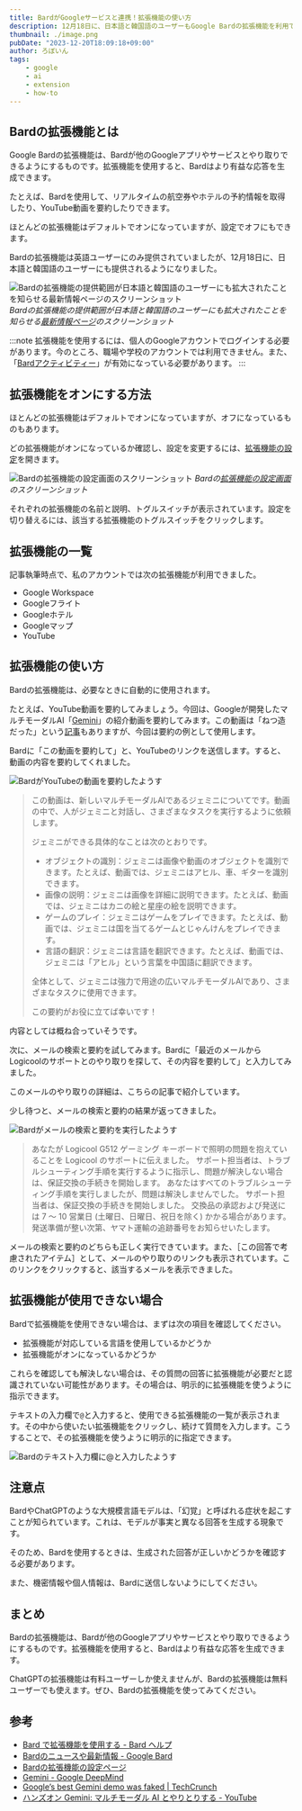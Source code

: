 ```yaml
---
title: BardがGoogleサービスと連携！拡張機能の使い方
description: 12月18日に、日本語と韓国語のユーザーもGoogle Bardの拡張機能を利用できるようになりました。この記事では、Bardの拡張機能の概要や使い方について紹介します。
thumbnail: ./image.png
pubDate: "2023-12-20T18:09:18+09:00"
author: ろぼいん
tags:
    - google
    - ai
    - extension
    - how-to
---
```



## Bardの拡張機能とは

Google Bardの拡張機能は、Bardが他のGoogleアプリやサービスとやり取りできるようにするものです。拡張機能を使用すると、Bardはより有益な応答を生成できます。

たとえば、Bardを使用して、リアルタイムの航空券やホテルの予約情報を取得したり、YouTube動画を要約したりできます。

ほとんどの拡張機能はデフォルトでオンになっていますが、設定でオフにもできます。

Bardの拡張機能は英語ユーザーにのみ提供されていましたが、12月18日に、日本語と韓国語のユーザーにも提供されるようになりました。

![Bardの拡張機能の提供範囲が日本語と韓国語のユーザーにも拡大されたことを知らせる最新情報ページのスクリーンショット](./image-1.png)
*Bardの拡張機能の提供範囲が日本語と韓国語のユーザーにも拡大されたことを知らせる[最新情報ページ](https://bard.google.com/updates)のスクリーンショット*

:::note
拡張機能を使用するには、個人のGoogleアカウントでログインする必要があります。今のところ、職場や学校のアカウントでは利用できません。また、「[Bardアクティビティー](https://myactivity.google.com/product/bard/controls)」が有効になっている必要があります。
:::

## 拡張機能をオンにする方法

ほとんどの拡張機能はデフォルトでオンになっていますが、オフになっているものもあります。

どの拡張機能がオンになっているか確認し、設定を変更するには、[拡張機能の設定](https://bard.google.com/extensions)を開きます。

![Bardの拡張機能の設定画面のスクリーンショット](./image.png)
*Bardの[拡張機能の設定画面](https://bard.google.com/extensions)のスクリーンショット*

それぞれの拡張機能の名前と説明、トグルスイッチが表示されています。設定を切り替えるには、該当する拡張機能のトグルスイッチをクリックします。

## 拡張機能の一覧

記事執筆時点で、私のアカウントでは次の拡張機能が利用できました。

- Google Workspace
- Googleフライト
- Googleホテル
- Googleマップ
- YouTube

## 拡張機能の使い方

Bardの拡張機能は、必要なときに自動的に使用されます。

たとえば、YouTube動画を要約してみましょう。今回は、Googleが開発したマルチモーダルAI「[Gemini](https://deepmind.google/gemini)」の紹介動画を要約してみます。この動画は「ねつ造だった」という[記事](https://techcrunch.com/2023/12/07/googles-best-gemini-demo-was-faked/)もありますが、今回は要約の例として使用します。

<YouTube id="UIZAiXYceBI" />

Bardに「この動画を要約して」と、YouTubeのリンクを送信します。すると、動画の内容を要約してくれました。

![BardがYouTubeの動画を要約したようす](./image-2.png)

> この動画は、新しいマルチモーダルAIであるジェミニについてです。動画の中で、人がジェミニと対話し、さまざまなタスクを実行するように依頼します。
>
> ジェミニができる具体的なことは次のとおりです。
>
> - オブジェクトの識別：ジェミニは画像や動画のオブジェクトを識別できます。たとえば、動画では、ジェミニはアヒル、車、ギターを識別できます。
> - 画像の説明：ジェミニは画像を詳細に説明できます。たとえば、動画では、ジェミニはカニの絵と星座の絵を説明できます。
> - ゲームのプレイ：ジェミニはゲームをプレイできます。たとえば、動画では、ジェミニは国を当てるゲームとじゃんけんをプレイできます。
> - 言語の翻訳：ジェミニは言語を翻訳できます。たとえば、動画では、ジェミニは「アヒル」という言葉を中国語に翻訳できます。
>
> 全体として、ジェミニは強力で用途の広いマルチモーダルAIであり、さまざまなタスクに使用できます。
>
> この要約がお役に立てば幸いです！

内容としては概ね合っていそうです。

次に、メールの検索と要約を試してみます。Bardに「最近のメールからLogicoolのサポートとのやり取りを探して、その内容を要約して」と入力してみました。

このメールのやり取りの詳細は、こちらの記事で紹介しています。

<ArticleCard link="/article/2023/12/19/warranty-replacement-for-logicool-keyboards/" />

少し待つと、メールの検索と要約の結果が返ってきました。

![Bardがメールの検索と要約を実行したようす](./image-3.png)

> あなたが Logicool G512 ゲーミング キーボードで照明の問題を抱えていることを Logicool のサポートに伝えました。 サポート担当者は、トラブルシューティング手順を実行するように指示し、問題が解決しない場合は、保証交換の手続きを開始します。 あなたはすべてのトラブルシューティング手順を実行しましたが、問題は解決しませんでした。 サポート担当者は、保証交換の手続きを開始しました。 交換品の承認および発送には 7 ～ 10 営業日 (土曜日、日曜日、祝日を除く) かかる場合があります。 発送準備が整い次第、ヤマト運輸の追跡番号をお知らせいたします。

メールの検索と要約のどちらも正しく実行できています。また、［この回答で考慮されたアイテム］として、メールのやり取りのリンクも表示されています。このリンクをクリックすると、該当するメールを表示できました。

## 拡張機能が使用できない場合

Bardで拡張機能を使用できない場合は、まずは次の項目を確認してください。

- 拡張機能が対応している言語を使用しているかどうか
- 拡張機能がオンになっているかどうか

これらを確認しても解決しない場合は、その質問の回答に拡張機能が必要だと認識されていない可能性があります。その場合は、明示的に拡張機能を使うように指示できます。

テキストの入力欄で`@`と入力すると、使用できる拡張機能の一覧が表示されます。その中から使いたい拡張機能をクリックし、続けて質問を入力します。こうすることで、その拡張機能を使うように明示的に指定できます。

![Bardのテキスト入力欄に@と入力したようす](./image-4.png)

## 注意点

BardやChatGPTのような大規模言語モデルは、「幻覚」と呼ばれる症状を起こすことが知られています。これは、モデルが事実と異なる回答を生成する現象です。

そのため、Bardを使用するときは、生成された回答が正しいかどうかを確認する必要があります。

また、機密情報や個人情報は、Bardに送信しないようにしてください。

## まとめ

Bardの拡張機能は、Bardが他のGoogleアプリやサービスとやり取りできるようにするものです。拡張機能を使用すると、Bardはより有益な応答を生成できます。

ChatGPTの拡張機能は有料ユーザーしか使えませんが、Bardの拡張機能は無料ユーザーでも使えます。ぜひ、Bardの拡張機能を使ってみてください。

## 参考

- [Bard で拡張機能を使用する - Bard ヘルプ](https://support.google.com/bard/answer/13695044)
- [Bardのニュースや最新情報 - Google Bard](https://bard.google.com/updates)
- [Bardの拡張機能の設定ページ](https://bard.google.com/extensions)
- [Gemini - Google DeepMind](https://deepmind.google/technologies/gemini/#introduction)
- [Google’s best Gemini demo was faked | TechCrunch](https://techcrunch.com/2023/12/07/googles-best-gemini-demo-was-faked/)
- [ハンズオン Gemini: マルチモーダル AI とやりとりする - YouTube](https://www.youtube.com/watch?v=UIZAiXYceBI)
